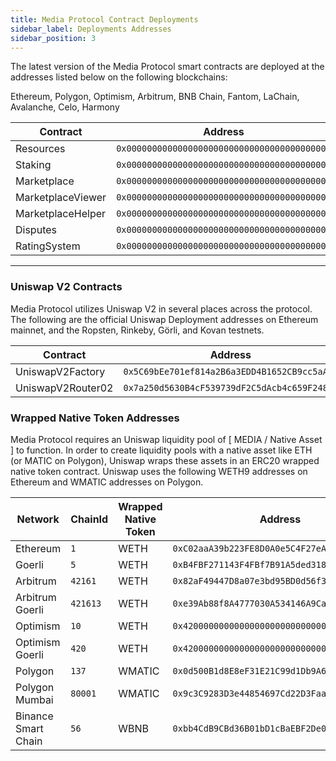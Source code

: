 ```yaml
---
title: Media Protocol Contract Deployments
sidebar_label: Deployments Addresses
sidebar_position: 3
---
```


The latest version of the Media Protocol smart contracts are deployed at the addresses listed below on the following blockchains: 

Ethereum, Polygon, Optimism, Arbitrum, BNB Chain, Fantom, LaChain, Avalanche, Celo, Harmony
<!-- 
Integrators **should not assume that they are deployed to the same addresses across all chains** and be extremely careful to confirm mappings below. -->

| Contract            | Address                                      |
|---------------------|----------------------------------------------|
| Resources           | `0x0000000000000000000000000000000000000000` |
| Staking             | `0x0000000000000000000000000000000000000000` |
| Marketplace         | `0x0000000000000000000000000000000000000000` |
| MarketplaceViewer   | `0x0000000000000000000000000000000000000000` |
| MarketplaceHelper   | `0x0000000000000000000000000000000000000000` |
| Disputes            | `0x0000000000000000000000000000000000000000` |
| RatingSystem        | `0x0000000000000000000000000000000000000000` |

---

### Uniswap V2 Contracts

Media Protocol utilizes Uniswap V2 in several places across the protocol. The following are the official Uniswap Deployment addresses on Ethereum mainnet, and the Ropsten, Rinkeby, Görli, and Kovan testnets.

| Contract            | Address                                      |
|---------------------|----------------------------------------------|
| UniswapV2Factory    | `0x5C69bEe701ef814a2B6a3EDD4B1652CB9cc5aA6f` |
| UniswapV2Router02   | `0x7a250d5630B4cF539739dF2C5dAcb4c659F2488D` |


### Wrapped Native Token Addresses

Media Protocol requires an Uniswap liquidity pool of [ MEDIA / Native Asset ] to function. In order to create liquidity pools with a native asset like ETH (or MATIC on Polygon), Uniswap wraps these assets in an ERC20 wrapped native token contract. Uniswap uses the following WETH9 addresses on Ethereum and WMATIC addresses on Polygon.

| Network             | ChainId  | Wrapped Native Token | Address                                      |
|---------------------|----------|----------------------|----------------------------------------------|
| Ethereum            | `1`      | WETH                 | `0xC02aaA39b223FE8D0A0e5C4F27eAD9083C756Cc2` |
| Goerli              | `5`      | WETH                 | `0xB4FBF271143F4FBf7B91A5ded31805e42b2208d6` |
| Arbitrum            | `42161`  | WETH                 | `0x82aF49447D8a07e3bd95BD0d56f35241523fBab1` |
| Arbitrum Goerli     | `421613` | WETH                 | `0xe39Ab88f8A4777030A534146A9Ca3B52bd5D43A3` |
| Optimism            | `10`     | WETH                 | `0x4200000000000000000000000000000000000006` |
| Optimism Goerli     | `420`    | WETH                 | `0x4200000000000000000000000000000000000006` |
| Polygon             | `137`    | WMATIC               | `0x0d500B1d8E8eF31E21C99d1Db9A6444d3ADf1270` |
| Polygon Mumbai      | `80001`  | WMATIC               | `0x9c3C9283D3e44854697Cd22D3Faa240Cfb032889` |
| Binance Smart Chain | `56`     | WBNB                 | `0xbb4CdB9CBd36B01bD1cBaEBF2De08d9173bc095c` |